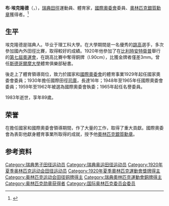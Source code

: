 {{Infobox sportsperson
| honorific_prefix          = 
| name                      = 布·埃克隆德<br />Bo Ekelund
| honorific_suffix          = 
| image                     = 
| image_size                = 
| alt                       = 
| caption                   = 
| headercolor               = 
| textcolor                 = 
| real_name                 = 
| native_name               = 
| native_name_lang          = 
| romanizedname             = 
| english_name              = 
| birth_name                = 
| nickname                  = 
| nationality               = 
| national_team             = 
| ethnicity                 = 
| hometown                  = 
| citizenship               = 
| birth_date                = {{Birth date|year=1894|month=7|day=26}}
| birth_place               = 
| death_date                = {{Death date and age|1983|4|1|1894|7|26}}
| death_place               = {{SWE}}[[萨尔特舍巴登|萨尔特舍巴登]]
| resting_place             = 
| resting_place_coordinates = 
| monuments                 = 
| residence                 = 
| education                 = 
| alma_mater                = 
| occupation                = 
{{ubl
|瑞典奧林匹克委員會副主席（1949-1966）
}}
| years_active              = 1919 - 1983
| employer                  = 
| agent                     = 
| height                    = 
| weight                    = 
| spouse                    = 
| life_partner              = 
| other_interests           = 
| website                   = 
| module                    = 
| country                   = 
| sport                     = 田徑
| position                  = 
| shoots                    = 
| catches                   = 
| disability                = 
| disability_class          = 
| weight_class              = 
| weight_class_type         = 
| rank                      = 
| event                     = 跳高
| event_type                = 
| universityteam            = 
| collegeteam               = 
| league                    = 
| league_type               = 
| club                      = 
| team                      = 
| turnedpro                 = 
| turnedpro_type            = 
| partner                   = 
| former_partner            = 
| coach                     = 
| retired                   = 
| coaching                  = 
| module2                   = 
| worlds                    = 
| regionals                 = 
| nationals                 = 
| olympics                  = 
{{ubl
 |'''1920年夏季奧林匹克運動會'''：跳高第三名
}}
| paralympics               = 
| commonwealth              = 
| highestranking            = 
| pb                        = 
{{ubl
 |'''跳高'''：1.93公尺 （1919年）
}}
| medaltemplates            = 
{{MedalCountry | {{SWE}} }}
{{MedalSport | 男子田徑}}
{{MedalCompetition|夏季奧林匹克運動會}}
{{MedalBronze | 1920年比利時安特衛普|跳高}}
| show-medals               = 
| medaltemplates-title      = 
| module3                   = 
| updated                   = 2017年4月9日
}}
'''布·埃克隆德'''（{{lang-sv|Bo Ekelund}}，{{bd|1894年|7月26日|1983年|4月1日|}}），[[瑞典|瑞典]][[田徑|田徑]]運動員、體育家，[[國際奧委會|國際奧委會]]委員、[[奧林匹克銀質勳章|奧林匹克銀質勳章]]獲得者。<ref>{{Cite web|title=Bo EKELUND|url=https://olympics.com/zh/athletes/bo-ekelund|accessdate=2021-08-24|work=International Olympic Committee|archive-date=2021-08-24|archive-url=https://web.archive.org/web/20210824064435/https://olympics.com/zh/athletes/bo-ekelund|dead-url=no}}</ref>

== 生平 ==
埃克隆德是瑞典人。毕业于理工科大學。在大學期間是一名優秀的[[跳高|跳高]]選手，多次參加國內外田徑比賽，取得較好的成績。1920年他參加了在[[比利時|比利時]][[安特衛普|安特衛普]]舉行的[[第七屆奧運會|第七屆奧運會]]，在跳高比賽中奪得銅牌（l.90cm），比獲金牌者僅差3mm。曾任[[斯德哥爾摩大學|斯德哥爾摩大學]]體育俱樂部秘書。

後走上了體育領導崗位，致力於國家和[[國際奧委會|國際奧委會]]的體育事業1929年起任國家奧委會委員；1930年擔任國際田徑[[司庫|司庫]]，長達16年；1948年至1965年任國際奧委會委員；1959年至1962年被選為國際奧委會執委；1965年起任名譽委員。

1983年逝世，享年89歲。

== 荣誉 ==
在擔任國家和國際奧委會領導期間，作了大量的工作，取得了重大貢獻。國際奧委會為表彰他獻身體育事業所取得的成就，授予他[[奧林匹克銀質勳章|奧林匹克銀質勳章]]。

== 参考资料 ==
{{reflist}}

{{Authority control}}
{{DEFAULTSORT:Ekelund, Bo}}
[[Category:瑞典男子田径运动员|Category:瑞典男子田径运动员]]
[[Category:瑞典奥运田径运动员|Category:瑞典奥运田径运动员]]
[[Category:1920年夏季奥林匹克运动会田径运动员|Category:1920年夏季奥林匹克运动会田径运动员]]
[[Category:1920年夏季奧林匹克運動會獎牌得主|Category:1920年夏季奧林匹克運動會獎牌得主]]
[[Category:奥林匹克运动会田径铜牌得主|Category:奥林匹克运动会田径铜牌得主]]
[[Category:瑞典奧林匹克運動會銅牌得主|Category:瑞典奧林匹克運動會銅牌得主]]
[[Category:奥林匹克勋章获得者|Category:奥林匹克勋章获得者]]
[[Category:国际奥林匹克委员会委员|Category:国际奥林匹克委员会委员]]